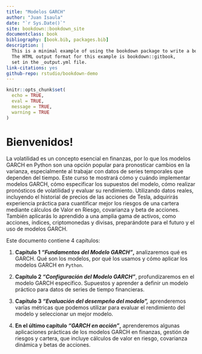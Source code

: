 ```yaml
---
title: "Modelos GARCH"
author: "Juan Isaula"
date: "`r Sys.Date()`"
site: bookdown::bookdown_site
documentclass: book
bibliography: [book.bib, packages.bib]
description: |
  This is a minimal example of using the bookdown package to write a book.
  The HTML output format for this example is bookdown::gitbook,
  set in the _output.yml file.
link-citations: yes
github-repo: rstudio/bookdown-demo
---
```


```r
knitr::opts_chunk$set(
  echo = TRUE,
  eval = TRUE,
  message = TRUE,
  warning = TRUE
)
```

# Bienvenidos!

La volatilidad es un concepto esencial en finanzas, por lo que los modelos GARCH en Python son una opción popular para pronosticar cambios en la varianza, especialmente al trabajar con datos de series temporales que dependen del tiempo. Este curso te mostrará cómo y cuándo implementar modelos GARCH, cómo especificar los supuestos del modelo, cómo realizar pronósticos de volatilidad y evaluar su rendimiento. Utilizando datos reales, incluyendo el historial de precios de las acciones de Tesla, adquirirás experiencia práctica para cuantificar mejor los riesgos de una cartera mediante cálculos de Valor en Riesgo, covarianza y beta de acciones. También aplicarás lo aprendido a una amplia gama de activos, como acciones, índices, criptomonedas y divisas, preparándote para el futuro y el uso de modelos GARCH.

Este documento contiene 4 capítulos:

1.  **Capítulo 1 *"Fundamentos del Modelo GARCH"*,** analizaremos qué es GARCH. Qué son los modelos, por qué los usamos y cómo aplicar los modelos GARCH en `Python`.

2.  **Capítulo 2 *"Configuración del Modelo GARCH"***, profundizaremos en el modelo GARCH específico. Supuestos y aprender a definir un modelo práctico para datos de series de tiempo financieras.

3.  **Capítulo 3 *"Evaluación del desempeño del modelo",*** aprenderemos varías métricas que podemos utilizar para evaluar el rendimiento del modelo y seleccionar un mejor modelo.

4.  **En el último capítulo *"GARCH en acción"*,** aprenderemos algunas aplicaciones prácticas de los modelos GARCH en finanzas, gestión de riesgos y cartera, que incluye cálculos de valor en riesgo, covarianza dinámica y betas de acciones.
